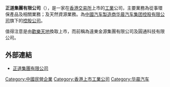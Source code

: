 '''正道集團有限公司'''（{{hkex|1188}}），是一家在[[香港交易所|香港交易所]]上市的[[工業|工業]]公司，主要業務為從事環保產品及相關業務；及天然資源業務。為[[中国汽车制造业|中國汽车製造商]][[华晨汽车集团控股有限公司|华晨汽车集团控股有限公司]]旗下的[[控股公司|控股公司]]。

值得注意是由[[歡樂天地|歡樂天地]]換取上市，而前稱為遠東金源集團有限公司及圓通科技有限公司。

==外部連結==
*[http://hk1188.etnet.com.hk 正道集團有限公司] {{Wayback|url=http://hk1188.etnet.com.hk/ |date=20200627015620 }}


[[Category:中國民營企業|Category:中國民營企業]]
[[Category:香港上市工業公司|Category:香港上市工業公司]]
[[Category:华晨汽车|Category:华晨汽车]]